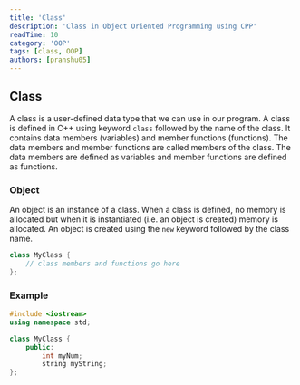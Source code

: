 ```yaml
---
title: 'Class'
description: 'Class in Object Oriented Programming using CPP'
readTime: 10
category: 'OOP'
tags: [class, OOP]
authors: [pranshu05]
---
```


## Class

A class is a user-defined data type that we can use in our program. A class is defined in C++ using keyword `class` followed by the name of the class. It contains data members (variables) and member functions (functions). The data members and member functions are called members of the class. The data members are defined as variables and member functions are defined as functions.

### Object

An object is an instance of a class. When a class is defined, no memory is allocated but when it is instantiated (i.e. an object is created) memory is allocated. An object is created using the `new` keyword followed by the class name.

```cpp
class MyClass {
    // class members and functions go here
};
```

### Example

```cpp
#include <iostream>
using namespace std;

class MyClass {
    public:
        int myNum;
        string myString;
};
```